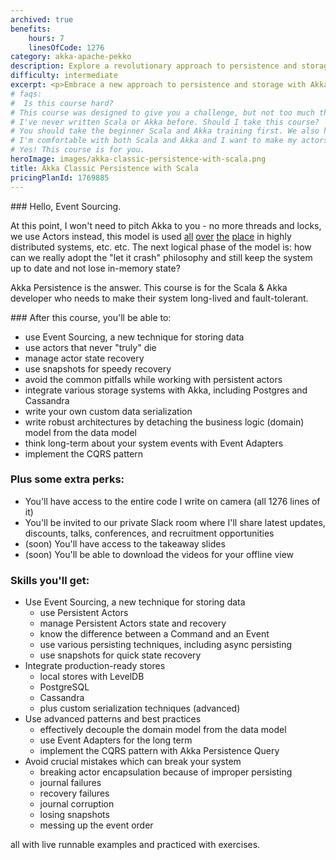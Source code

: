 ```yaml
---
archived: true
benefits:
    hours: 7
    linesOfCode: 1276
category: akka-apache-pekko
description: Explore a revolutionary approach to persistence and storage with Akka Persistence and Scala, designed to seamlessly integrate with the Actor Model. Discover how this advanced solution enhances your system's efficiency and scalability by offering a robust framework tailored for modern application development.
difficulty: intermediate
excerpt: <p>Embrace a new approach to persistence and storage with Akka Persistence and Scala, a solution that perfectly complements the Actor Model</p>
# faqs:
#  Is this course hard?
# This course was designed to give you a challenge, but not too much that it becomes frustrating. In case you struggle with something, we have a whole group on Slack for discussions, and I'm responsive.
# I've never written Scala or Akka before. Should I take this course?
# You should take the beginner Scala and Akka training first. We also have ~40 minutes of Scala/Akka overview at the beginning of the course, but that won't give you the skills you need if you've never seen this before.
# I'm comfortable with both Scala and Akka and I want to make my actors live forever. Should I take this course?
# Yes! This course is for you.
heroImage: images/akka-classic-persistence-with-scala.png
title: Akka Classic Persistence with Scala
pricingPlanId: 1769885
---
```



<CourseLayout>
<Fragment slot="goal">
### Hello, Event Sourcing.

At this point, I won't need to pitch Akka to you - no more threads and locks, we use Actors instead, this model is used [all](https://www.lightbend.com/case-studies) [over](https://x.com/lightbend/status/1067393653356802048?lang=en) [the](https://www.linkedin.com/blog/engineering/product-design/now-you-see-me-now-you-dont-linkedins-real-time-presence-platf) [place](https://community.ibm.com/community/user/wasdevops/viewdocument/reactive-commerce-transformation-jo-1?CommunityKey=5c4ba155-561a-4794-9883-bb0c6164e14e&tab=librarydocuments) in highly distributed systems, etc. etc. The next logical phase of the model is: how can we really adopt the "let it crash" philosophy and still keep the system up to date and not lose in-memory state?

Akka Persistence is the answer. This course is for the Scala & Akka developer who needs to make their system long-lived and fault-tolerant.

</Fragment>
<Fragment slot="skills">
### After this course, you'll be able to:

- use Event Sourcing, a new technique for storing data
- use actors that never "truly" die
- manage actor state recovery
- use snapshots for speedy recovery
- avoid the common pitfalls while working with persistent actors
- integrate various storage systems with Akka, including Postgres and Cassandra
- write your own custom data serialization
- write robust architectures by detaching the business logic (domain) model from the data model
- think long-term about your system events with Event Adapters
- implement the CQRS pattern

### Plus some extra perks:

- You'll have access to the entire code I write on camera (all 1276 lines of it)
- You'll be invited to our private Slack room where I'll share latest updates, discounts, talks, conferences, and recruitment opportunities
- (soon) You'll have access to the takeaway slides
- (soon) You'll be able to download the videos for your offline view

### Skills you'll get:

- Use Event Sourcing, a new technique for storing data
    - use Persistent Actors
    - manage Persistent Actors state and recovery
    - know the difference between a Command and an Event
    - use various persisting techniques, including async persisting
    - use snapshots for quick state recovery
- Integrate production-ready stores
    - local stores with LevelDB
    - PostgreSQL
    - Cassandra
    - plus custom serialization techniques (advanced)
- Use advanced patterns and best practices
    - effectively decouple the domain model from the data model
    - use Event Adapters for the long term
    - implement the CQRS pattern with Akka Persistence Query
- Avoid crucial mistakes which can break your system
    - breaking actor encapsulation because of improper persisting
    - journal failures
    - recovery failures
    - journal corruption
    - losing snapshots
    - messing up the event order

all with live runnable examples and practiced with exercises.

</Fragment>
</CourseLayout>
